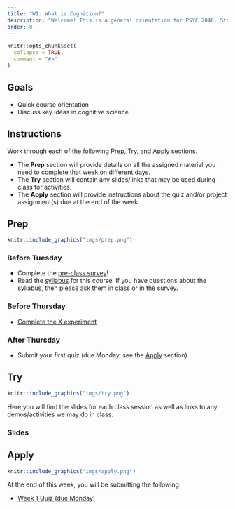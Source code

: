 ```yaml
---
title: "W1: What is Cognition?"
description: "Welcome! This is a general orientation for PSYC 2040. Start here to learn more about how this course will work. We will cover the basics of cognition this week."
order: 0 
---
```


```r
knitr::opts_chunk$set(
  collapse = TRUE,
  comment = "#>"
)
```

## Goals

- Quick course orientation
- Discuss key ideas in cognitive science

## Instructions 

Work through each of the following Prep, Try, and Apply sections. 

- The **Prep** section will provide details on all the assigned material you need to complete that week on different days. 
- The  **Try** section will contain any slides/links that may be used during class for activities. 
- The  **Apply** section will provide instructions about the quiz and/or project assignment(s) due at the end of the week.

## Prep


:::::{.card .border .border-2 .border-info}
:::: {.grid .g-0}
::: {.g-col-3}
:::: {.card-body}

```r
knitr::include_graphics("imgs/prep.png")
```

::::
:::

::: {.g-col-9}
:::: {.card-body}
### Before Tuesday

- Complete the <a href="" target="_blank">pre-class survey</a>!
- Read the [syllabus](../course_docs/syllabus.html) for this course. If you have questions about the syllabus, then please ask them in class or in the survey.

### Before Thursday

- <span style="color:#508AB0"><a href="" target="_blank">Complete the X experiment</a></span>

### After Thursday

- Submit your first quiz (due Monday, see the [Apply](#apply) section)

::::
:::
::::
:::::

## Try {.mt-5}

:::::{.card .border .border-2 .border-info}
:::: {.grid .g-0}
::: {.g-col-3}
:::: {.card-body}

```r
knitr::include_graphics("imgs/try.png")
```

::::
:::

::: {.g-col-9}
:::: {.card-body}

Here you will find the slides for each class session as well as links to any demos/activities we may do in class.

### Slides

<!-- <a class="btn btn-outline-info" href="../../slides/W1_getting_started.pdf" role="button" target="_blank">W1: Slides 1</a> -->

<!-- <a class="btn btn-outline-info" href="../../slides/W1_research_design.pdf" role="button" target="_blank">W1: Slides 2</a> -->


::::
:::


::::
:::::

## Apply {.mt-5}

:::::{.card .border .border-2 .border-info}
:::: {.grid .g-0}
::: {.g-col-3}
:::: {.card-body}

```r
knitr::include_graphics("imgs/apply.png")
```

::::
:::

::: {.g-col-9}
:::: {.card-body}

At the end of this week, you will be submitting the following:

- <span style="color:#508AB0"><a href="" target="_blank">Week 1 Quiz (due Monday)</a></span>


::::
:::


::::
:::::

